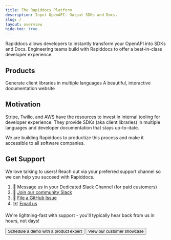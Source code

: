 ```yaml
---
title: The Rapiddocs Platform
description: Input OpenAPI. Output SDKs and Docs.
slug: /
layout: overview
hide-toc: true
---
```


Rapiddocs allows developers to instantly transform your OpenAPI into SDKs and Docs. Engineering teams build with Rapiddocs to offer a best-in-class developer experience.

## Products

<Cards cols={2}>
  <Card
    title="SDKs"
    icon="fa-solid fa-code"
    href="/learn/sdks/introduction/overview"
  >
    Generate client libraries in multiple languages
  </Card>
  <Card
    title="Docs"
    icon="fa-regular fa-book"
    href="/learn/docs/getting-started/quickstart"
  >
    A beautiful, interactive documentation website
  </Card>
</Cards>

## Motivation

Stripe, Twilio, and AWS have the resources to invest in internal tooling for developer 
experience. They provide SDKs (aka client libraries) in multiple languages and developer documentation
that stays up-to-date. 

We are building Rapiddocs to productize this process and make it accessible to all
software companies.

## Get Support

We love talking to users! Reach out via your preferred support channel so we can help you succeed with Rapiddocs.

1. 💬 Message us in your Dedicated Slack Channel (for paid customers)
2. 🤝 [Join our community Slack](https://buildwithrapiddocs.com/slack)
3. 🐛 [File a GitHub Issue](https://github.com/khulnasoft/rapiddocs/issues)
4. ✉️ [Email us](mailto:support@buildwithrapiddocs.com)

We're lightning-fast with support - you'll typically hear back from us in hours, not days! 

<ButtonGroup>
<Button href="https://buildwithrapiddocs.com/contact" intent="primary" rightIcon="arrow-right" large>
  Schedule a demo with a product expert
</Button>

<Button href="https://buildwithrapiddocs.com/showcase" minimal large>
  View our customer showcase
</Button>
</ButtonGroup>
